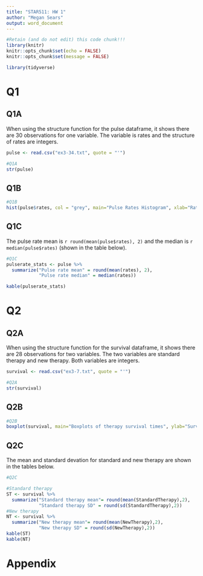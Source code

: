 ```yaml
---
title: "STAR511: HW 1"
author: "Megan Sears"
output: word_document
---
```


```r
#Retain (and do not edit) this code chunk!!!
library(knitr)
knitr::opts_chunk$set(echo = FALSE)
knitr::opts_chunk$set(message = FALSE)

library(tidyverse)
```

# Q1

## Q1A

When using the structure function for the pulse dataframe, it shows there are 30 observations for one variable. The variable is rates and the structure of rates are integers. 

```r
pulse <- read.csv("ex3-34.txt", quote = "'")

#Q1A
str(pulse)
```

## Q1B

```r
#Q1B
hist(pulse$rates, col = "grey", main="Pulse Rates Histogram", xlab="Rates")
```

## Q1C

The pulse rate mean is `r round(mean(pulse$rates), 2)` and the median is `r median(pulse$rates)` (shown in the table below).

```r
#Q1C
pulserate_stats <- pulse %>%
  summarize("Pulse rate mean" = round(mean(rates), 2),
            "Pulse rate median" = median(rates))

kable(pulserate_stats)

```

# Q2

## Q2A

When using the structure function for the survival dataframe, it shows there are 28 observations for two variables. The two variables are standard therapy and new therapy. Both variables are integers. 

```r
survival <- read.csv("ex3-7.txt", quote = "'")

#Q2A
str(survival)

```

## Q2B

```r
#Q2B
boxplot(survival, main="Boxplots of therapy survival times", ylab="Survival times (months)")

```

## Q2C

The mean and standard devation for standard and new therapy are shown in the tables below.

```r
#Q2C

#Standard therapy
ST <- survival %>%
  summarize("Standard therapy mean"= round(mean(StandardTherapy),2),
            "Standard therapy SD" = round(sd(StandardTherapy),2))
#New therapy
NT <- survival %>%
  summarize("New therapy mean"= round(mean(NewTherapy),2),
            "New therapy SD" = round(sd(NewTherapy),2))
kable(ST)
kable(NT)

```


# Appendix
```r
```